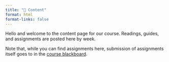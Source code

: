 ```yaml
---
title: "📝 Content"
format: html
format-links: false
---
```


Hello and welcome to the content page for our course. Readings, guides, and assignments are posted here by week.

Note that, while you can find assignments here, submission of assignments itself goes to in the [course blackboard](https://blackboard.syr.edu).